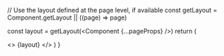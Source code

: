 

  // Use the layout defined at the page level, if available
  const getLayout = Component.getLayout || ((page) => page)

const layout = getLayout(<Component {...pageProps} />)
return (

<>
  <Analytics />
  {layout}
</>
) }
